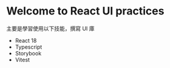 
<Meta title="Example/Introduction" />

# Welcome to React UI practices

主要是學習使用以下技能，撰寫 UI 庫

 - React 18
 - Typescript
 - Storybook
 - Vitest